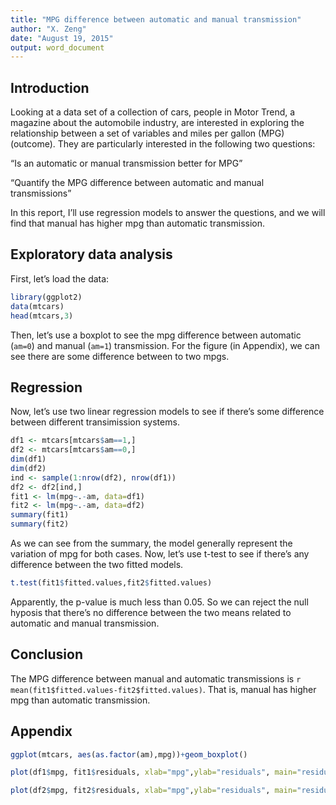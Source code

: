 ```yaml
---
title: "MPG difference between automatic and manual transmission"
author: "X. Zeng"
date: "August 19, 2015"
output: word_document
---
```


## Introduction
Looking at a data set of a collection of cars, people in Motor Trend, a magazine about the automobile industry, are interested in exploring the relationship between a set of variables and miles per gallon (MPG) (outcome). They are particularly interested in the following two questions:

“Is an automatic or manual transmission better for MPG”

"Quantify the MPG difference between automatic and manual transmissions"

In this report, I'll use regression models to answer the questions, and we will find that manual has higher mpg than automatic transmission.

## Exploratory data analysis

First, let's load the data:

```r
library(ggplot2)
data(mtcars)
head(mtcars,3)
```

Then, let's use a boxplot to see the mpg difference between automatic (`am=0`) and manual (`am=1`) transmission. For the figure (in Appendix), we can see there are some difference between to two mpgs. 

## Regression 

Now, let's use two linear regression models to see if there's some difference between different transimission systems. 

```r
df1 <- mtcars[mtcars$am==1,]
df2 <- mtcars[mtcars$am==0,]
dim(df1)
dim(df2)
ind <- sample(1:nrow(df2), nrow(df1))
df2 <- df2[ind,]
fit1 <- lm(mpg~.-am, data=df1)
fit2 <- lm(mpg~.-am, data=df2)
summary(fit1)
summary(fit2)
```

As we can see from the summary, the model generally represent the variation of mpg for both cases. Now, let's use t-test to see if there's any difference between the two fitted models.

```r
t.test(fit1$fitted.values,fit2$fitted.values)
```

Apparently, the p-value is much less than 0.05. So we can reject the null hyposis that there's no difference between the two means related to automatic and manual transmission.

## Conclusion

The MPG difference between manual and automatic transmissions is `r mean(fit1$fitted.values-fit2$fitted.values)`. That is, manual has higher mpg than automatic transmission.

## Appendix

```r
ggplot(mtcars, aes(as.factor(am),mpg))+geom_boxplot()
```

```r
plot(df1$mpg, fit1$residuals, xlab="mpg",ylab="residuals", main="residuals for automatic")
```

```r
plot(df2$mpg, fit2$residuals, xlab="mpg",ylab="residuals", main="residuals for manual")
```

